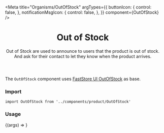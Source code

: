 


<Meta
  title="Organisms/OutOfStock"
  argTypes={{
    buttonIcon: { control: false, },
    notificationMsgIcon: { control: false, },
  }}
  component={OutOfStock}
/>

<header>

# Out of Stock

Out of Stock are used to announce to users that the product is out of stock. And ask for their contact to let they know when the product arrives.

</header>

The `OutOfStock` component uses [FastStore UI OutOfStock](https://www.faststore.dev/reference/ui/organisms/OutOfStock) as base.

### Import

`import OutOfStock from '../components/product/OutOfStock'`

### Usage

<Canvas>
  <Story
    name="OutOfStock"
    args={{
      title:
        'Out of Stock',
      buttonText: 'Notify me',
      notificationMsg: 'Notify me when available',
    }}
  >
    {(args) => <SessionProvider initialState={{}}><OutOfStock {...args} /></SessionProvider>}
  </Story>
</Canvas>

<ArgsTable story="OutOfStock" />
